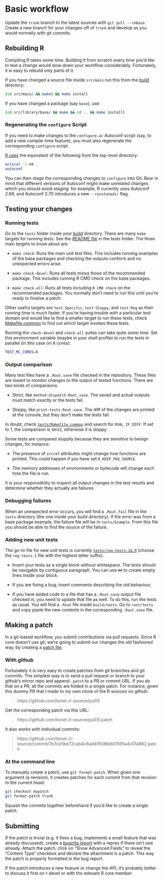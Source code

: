 
# Basic workflow

Update the `trunk` branch to the latest sources with `git pull --rebase`. Create a new branch for your changes off of `trunk` and develop as you would normally with git commits.


## Rebuilding R

Compiling R takes some time. Building it from scratch every time you'd like to test a change would slow down your workflow considerably. Fortunately, it is easy to rebuild only parts of it.

If you have changed a source file inside `src/main` run this from the [build](#sec:build) directory:

```sh
(cd src/main/ && make) && make install
```

If you have changed a package (say `base`), use:

```sh
(cd src/library/base/ && make && cd .. && make install)
```

### Regenerating the `configure` Script

If you need to make changes to the `configure.ac` Autoconf script (say, to add a new compile-time feature), you must also regenerate the corresponding `configure` script.

[R uses](https://stat.ethz.ch/pipermail/r-devel/2017-August/074735.html) the equivalent of the following from the top-level directory:

```sh
aclocal -I m4 .
autoconf
```

You can then stage the corresponding changes to `configure` into Git. Bear in mind that different versions of Autoconf might make unrelated changes which you should avoid staging: for example, R currently uses Autoconf 2.69, and Autoconf 2.70 introduces a new `--runstatedir` flag.


## Testing your changes

### Running tests

Go to the `tests` folder inside your [build](#sec:build) directory. There are many `make` targets for running tests. See the [README file](https://github.com/wch/r-source/tree/trunk/tests) in the tests folder. The three main targets to know about are:

- `make check`: Runs the main unit test files. This includes running examples of the base packages and checking the outputs conform and no unexpected errors arise.

- `make check-devel`: Runs all tests minus those of the recommended package. This includes running R CMD check on the base packages.

- `make check-all`: Runs all tests including `R CMD check` on the recommended packages. You normally don't need to run this until you're ready to finalise a patch.

Other useful targets are `test-Specific`, `test-Sloppy`, and `test-Reg` as their running time is much faster. If you're having trouble with a particular test domain and would like to find a smaller target to run these tests, check [Makefile.common](https://github.com/wch/r-source/blob/trunk/tests/Makefile.common) to find out which target invokes these tests.

Running the `check-devel` and `check-all` suites can take quite some time. Set this environment variable (maybe in your shell profile) to run the tests in parallel (in this case on 4 cores):

```sh
TEST_MC_CORES=4
```


### Output comparison

Many test files have a `.Rout.save` file checked in the repository. These files are meant to monitor changes to the output of tested functions. There are two kinds of comparisons:

- Strict, like `method-dispatch.Rout.save`. The saved and actual outputs must match exactly or the tests fail.

- Sloppy, like `print-tests.Rout.save`. The diff of the changes are printed at the console, but they don't make the tests fail.

In doubt, check [`tests/Makefile.common`](https://github.com/wch/r-source/blob/trunk/tests/Makefile.common) and search for `RVAL_IF_DIFF`. If set to 1, the comparison is strict, otherwise it is sloppy.

Some tests are compared sloppily because they are sensitive to benign changes, for instance:

- The presence of `srcref` attributes might change how functions are printed. This could happen if you have set `R_KEEP_PKG_SOURCE`.

- The memory addresses of environments or bytecode will change each time the file is run.

It is your responsibility to inspect all output changes in the test results and determine whether they actually are failures.


### Debugging failures

When an unexpected error occurs, you will find a `.Rout.fail` file in the `tests` directory (the one inside your _build_ directory). If the error was from a base package example, the failure file will be in `tests/Example`. From this file you should be able to find the source of the failure.


### Adding new unit tests

The go-to file for new unit tests is currently [`tests/reg-tests-1d.R`](https://github.com/wch/r-source/blob/trunk/tests/reg-tests-1d.R) (choose the `reg-tests-1` file with the highest letter suffix).

- Insert your tests as a single block without whitespace. The tests should be navigable by contiguous paragraph. You can use `##` to create empty lines inside your block.

- If you are fixing a bug, insert comments describing the old behaviour.

- If you have added code to a file that has a `.Rout.save` output file checked in, you need to update that file as well. To do this, run the tests as usual. You will find a `.Rout` file inside `build/tests`. Go to `root/tests` and copy paste the new contents in the corresponding `.Rout.save` file.


## Making a patch

In a git-based workflow, you submit contributions via pull requests. Since R core doesn't use git, we're going to submit our changes the old fashioned way, by creating a [patch file](https://en.wikipedia.org/wiki/Patch_%28Unix%29).


### With github

Fortunately it is very easy to create patches from git branches and git commits. The simplest way is to send a pull request or branch to your github's mirror repo and append `.patch` to a PR or commit URL. If you do that on a PR, all the commits are folded in a single patch. For instance, given this dummy PR that I made to my own clone of the R sources on github:

> https://github.com/lionel-/r-source/pull/5

Get the corresponding patch via this URL:

> https://github.com/lionel-/r-source/pull/5.patch

It also works with individual commits:

> https://github.com/lionel-/r-source/commit/7b7ce5be72cab4c6ad41f0d8eb01591a4c01a882.patch


### At the command line

To manually create a patch, use `git format-patch`. When given one argument (a revision), it creates patches for each commit from that revision to the current head:

```sh
git checkout mypatch
git format-patch trunk
```

Squash the commits together beforehand if you'd like to create a single patch.


## Submitting

If the patch is trivial (e.g. it fixes a bug, implements a small feature that was already discussed), create a [bugzilla report](https://bugs.r-project.org) with a reprex if there isn't one already. Attach the patch, click on "Show Advanced Fields" to reveal the "Content Type" checkbox and declare the attachment is a patch. This way the patch is properly formatted in the bug report.

If the patch introduces a new feature or change the API, it's probably better to discuss it first on r-devel or with the relevant R core member.

